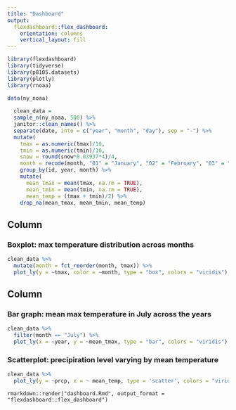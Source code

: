 ```yaml
---
title: "Dashboard"
output: 
  flexdashboard::flex_dashboard:
    orientation: columns
    vertical_layout: fill
---
```


```r
library(flexdashboard)
library(tidyverse)
library(p8105.datasets)
library(plotly)
library(rnoaa)
```

```r
data(ny_noaa)
  
  clean_data = 
  sample_n(ny_noaa, 500) %>%
  janitor::clean_names() %>%
  separate(date, into = c("year", "month", "day"), sep = "-") %>%
  mutate(
    tmax = as.numeric(tmax)/10,
    tmin = as.numeric(tmin)/10,
    snow = round(snow*0.03937*4)/4,
    month = recode(month, "01" = "January", "02" = "February", "03" = "March", "04" = "April", "05" = "May", "06" = "June", "07" = "July", "08" = "August", "09" = "September", "10" = "October", "11" = "November", "12" = "December")) %>%
    group_by(id, year, month) %>%
    mutate(
      mean_tmax = mean(tmax, na.rm = TRUE),
      mean_tmin = mean(tmin, na.rm = TRUE),
      mean_temp = (tmax + tmin)/2) %>%
    drop_na(mean_tmax, mean_tmin, mean_temp)
```

Column {data-width=650}
-----------------------------------------------------------------------

### Boxplot: max temperature distribution across months

```r
clean_data %>% 
  mutate(month = fct_reorder(month, tmax)) %>% 
  plot_ly(y = ~tmax, color = ~month, type = "box", colors = "viridis")
```

Column {data-width=350}
-----------------------------------------------------------------------

### Bar graph: mean max temperature in July across the years

```r
clean_data %>% 
  filter(month == "July") %>%
  plot_ly(x = ~year, y = ~mean_tmax, type = "bar", colors = "viridis")
```

### Scatterplot: precipiration level varying by mean temperature

```r
clean_data %>% 
  plot_ly(y = ~prcp, x = ~ mean_temp, type = 'scatter', colors = "viridis")
```

 `rmarkdown::render("dashboard.Rmd", output_format = "flexdashboard::flex_dashboard")`